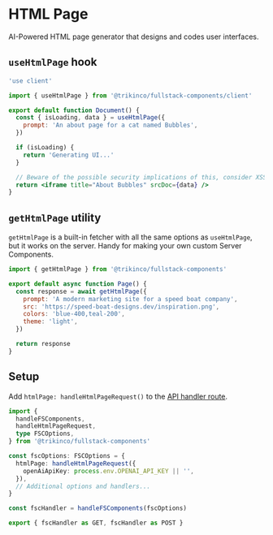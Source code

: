 
# HTML Page

AI-Powered HTML page generator that designs and codes user interfaces.

<Form className="mt-8 pt-8 border-t border-black/20 dark:border-white/20" />

## `useHtmlPage` hook

```jsx
'use client'

import { useHtmlPage } from '@trikinco/fullstack-components/client'

export default function Document() {
  const { isLoading, data } = useHtmlPage({
    prompt: 'An about page for a cat named Bubbles',
  })

  if (isLoading) {
    return 'Generating UI...'
  }

  // Beware of the possible security implications of this, consider XSS, sandboxing, etc.
  return <iframe title="About Bubbles" srcDoc={data} />
}
```

## `getHtmlPage` utility

`getHtmlPage` is a built-in fetcher with all the same options as `useHtmlPage`, but it works on the server. Handy for making your own custom Server Components.

```jsx title="Server Component"
import { getHtmlPage } from '@trikinco/fullstack-components'

export default async function Page() {
  const response = await getHtmlPage({
    prompt: 'A modern marketing site for a speed boat company',
    src: 'https://speed-boat-designs.dev/inspiration.png',
    colors: 'blue-400,teal-200',
    theme: 'light',
  })

  return response
}
```

## Setup

Add `htmlPage: handleHtmlPageRequest()` to the [API handler route](/docs/get-started/#setup).

```ts title="app/api/fsutils/[...fscomponents]/route.ts"
import {
  handleFSComponents,
  handleHtmlPageRequest,
  type FSCOptions,
} from '@trikinco/fullstack-components'

const fscOptions: FSCOptions = {
  htmlPage: handleHtmlPageRequest({
    openAiApiKey: process.env.OPENAI_API_KEY || '',
  }),
  // Additional options and handlers...
}

const fscHandler = handleFSComponents(fscOptions)

export { fscHandler as GET, fscHandler as POST }
```
